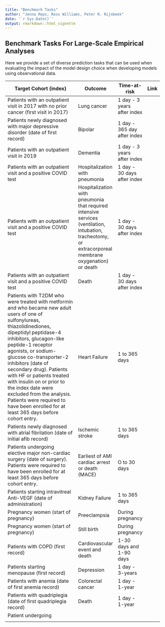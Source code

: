 ```yaml
---
title: "Benchmark Tasks"
author: "Jenna Reps, Ross Williams, Peter R. Rijnbeek"
date: '`r Sys.Date()`'
output: rmarkdown::html_vignette
---
```


```{=html}
<!--
%\VignetteEngine{knitr::rmarkdown}
%\VignetteIndexEntry{Benchmark Tasks}
%\VignetteEncoding{UTF-8}
-->
```
## Benchmark Tasks For Large-Scale Empirical Analyses

Here we provide a set of diverse prediction tasks that can be used when evaluating the impact of the model design choice when developing models using observational data.

+-----------------------------------------------------------------------------------------------------------------------------------------------------------------------------------------------------------------------------------------------------------------------------------------------------------------------------------------------------------------------------------------------------------------------------------------------------------------------------------------------+---------------------------------------------------------------------------------------------------------------------------------------------------------+-----------------------------+------+
| Target Cohort (index)                                                                                                                                                                                                                                                                                                                                                                                                                                                                         | Outcome                                                                                                                                                 | Time-at-risk                | Link |
+===============================================================================================================================================================================================================================================================================================================================================================================================================================================================================================+=========================================================================================================================================================+=============================+======+
| Patients with an outpatient visit in 2017 with no prior cancer (first visit in 2017)                                                                                                                                                                                                                                                                                                                                                                                                          | Lung cancer                                                                                                                                             | 1 day - 3 years after index |      |
+-----------------------------------------------------------------------------------------------------------------------------------------------------------------------------------------------------------------------------------------------------------------------------------------------------------------------------------------------------------------------------------------------------------------------------------------------------------------------------------------------+---------------------------------------------------------------------------------------------------------------------------------------------------------+-----------------------------+------+
| Patients newly diagnosed with major depressive disorder (date of first record)                                                                                                                                                                                                                                                                                                                                                                                                                | Bipolar                                                                                                                                                 | 1 day - 365 day after index |      |
+-----------------------------------------------------------------------------------------------------------------------------------------------------------------------------------------------------------------------------------------------------------------------------------------------------------------------------------------------------------------------------------------------------------------------------------------------------------------------------------------------+---------------------------------------------------------------------------------------------------------------------------------------------------------+-----------------------------+------+
| Patients with an outpatient visit in 2019                                                                                                                                                                                                                                                                                                                                                                                                                                                     | Dementia                                                                                                                                                | 1 day - 3 years after index |      |
+-----------------------------------------------------------------------------------------------------------------------------------------------------------------------------------------------------------------------------------------------------------------------------------------------------------------------------------------------------------------------------------------------------------------------------------------------------------------------------------------------+---------------------------------------------------------------------------------------------------------------------------------------------------------+-----------------------------+------+
| Patients with an outpatient visit and a positive COVID test                                                                                                                                                                                                                                                                                                                                                                                                                                   | Hospitalization with pneumonia                                                                                                                          | 1 day - 30 days after index |      |
+-----------------------------------------------------------------------------------------------------------------------------------------------------------------------------------------------------------------------------------------------------------------------------------------------------------------------------------------------------------------------------------------------------------------------------------------------------------------------------------------------+---------------------------------------------------------------------------------------------------------------------------------------------------------+-----------------------------+------+
| Patients with an outpatient visit and a positive COVID test                                                                                                                                                                                                                                                                                                                                                                                                                                   | Hospitalization with pneumonia that required intensive services (ventilation, intubation, tracheotomy, or extracorporeal membrane oxygenation) or death | 1 day - 30 days after index |      |
+-----------------------------------------------------------------------------------------------------------------------------------------------------------------------------------------------------------------------------------------------------------------------------------------------------------------------------------------------------------------------------------------------------------------------------------------------------------------------------------------------+---------------------------------------------------------------------------------------------------------------------------------------------------------+-----------------------------+------+
| Patients with an outpatient visit and a positive COVID test                                                                                                                                                                                                                                                                                                                                                                                                                                   | Death                                                                                                                                                   | 1 day - 30 days after index |      |
+-----------------------------------------------------------------------------------------------------------------------------------------------------------------------------------------------------------------------------------------------------------------------------------------------------------------------------------------------------------------------------------------------------------------------------------------------------------------------------------------------+---------------------------------------------------------------------------------------------------------------------------------------------------------+-----------------------------+------+
| Patients with T2DM who were treated with metformin and who became new adult users of one of sulfonylureas, thiazolidinediones, dipeptidyl peptidase-4 inhibitors, glucagon-like peptide-1 receptor agonists, or sodium-glucose co-transporter-2 inhibitors (date of secondary drug). Patients with HF or patients treated with insulin on or prior to the index date were excluded from the analysis. Patients were required to have been enrolled for at least 365 days before cohort entry. | Heart Failure                                                                                                                                           | 1 to 365 days               |      |
+-----------------------------------------------------------------------------------------------------------------------------------------------------------------------------------------------------------------------------------------------------------------------------------------------------------------------------------------------------------------------------------------------------------------------------------------------------------------------------------------------+---------------------------------------------------------------------------------------------------------------------------------------------------------+-----------------------------+------+
| Patients newly diagnosed with atrial fibrilation (date of initial afib record)                                                                                                                                                                                                                                                                                                                                                                                                                | Ischemic stroke                                                                                                                                         | 1 to 365 days               |      |
+-----------------------------------------------------------------------------------------------------------------------------------------------------------------------------------------------------------------------------------------------------------------------------------------------------------------------------------------------------------------------------------------------------------------------------------------------------------------------------------------------+---------------------------------------------------------------------------------------------------------------------------------------------------------+-----------------------------+------+
| Patients undergoing elective major non-cardiac surgery (date of surgery). Patients were required to have been enrolled for at least 365 days before cohort entry.                                                                                                                                                                                                                                                                                                                             | Earliest of AMI cardiac arrest or death (MACE)                                                                                                          | O to 30 days                |      |
+-----------------------------------------------------------------------------------------------------------------------------------------------------------------------------------------------------------------------------------------------------------------------------------------------------------------------------------------------------------------------------------------------------------------------------------------------------------------------------------------------+---------------------------------------------------------------------------------------------------------------------------------------------------------+-----------------------------+------+
| Patients starting intravitreal Anti-VEGF (date of administration)                                                                                                                                                                                                                                                                                                                                                                                                                             | Kidney Failure                                                                                                                                          | 1 to 365 days               |      |
+-----------------------------------------------------------------------------------------------------------------------------------------------------------------------------------------------------------------------------------------------------------------------------------------------------------------------------------------------------------------------------------------------------------------------------------------------------------------------------------------------+---------------------------------------------------------------------------------------------------------------------------------------------------------+-----------------------------+------+
| Pregnancy women (start of pregnancy)                                                                                                                                                                                                                                                                                                                                                                                                                                                          | Preeclampsia                                                                                                                                            | During pregnancy            |      |
+-----------------------------------------------------------------------------------------------------------------------------------------------------------------------------------------------------------------------------------------------------------------------------------------------------------------------------------------------------------------------------------------------------------------------------------------------------------------------------------------------+---------------------------------------------------------------------------------------------------------------------------------------------------------+-----------------------------+------+
| Pregnancy women (start of pregnancy)                                                                                                                                                                                                                                                                                                                                                                                                                                                          | Still birth                                                                                                                                             | During pregnancy            |      |
+-----------------------------------------------------------------------------------------------------------------------------------------------------------------------------------------------------------------------------------------------------------------------------------------------------------------------------------------------------------------------------------------------------------------------------------------------------------------------------------------------+---------------------------------------------------------------------------------------------------------------------------------------------------------+-----------------------------+------+
| Patients with COPD (first record)                                                                                                                                                                                                                                                                                                                                                                                                                                                             | Cardiovascular event and death                                                                                                                          | 1-30 days and 1-90 days     |      |
+-----------------------------------------------------------------------------------------------------------------------------------------------------------------------------------------------------------------------------------------------------------------------------------------------------------------------------------------------------------------------------------------------------------------------------------------------------------------------------------------------+---------------------------------------------------------------------------------------------------------------------------------------------------------+-----------------------------+------+
| Patients starting menopause (first record)                                                                                                                                                                                                                                                                                                                                                                                                                                                    | Depression                                                                                                                                              | 1 day - 3-years             |      |
+-----------------------------------------------------------------------------------------------------------------------------------------------------------------------------------------------------------------------------------------------------------------------------------------------------------------------------------------------------------------------------------------------------------------------------------------------------------------------------------------------+---------------------------------------------------------------------------------------------------------------------------------------------------------+-----------------------------+------+
| Patients with anemia (date of first anemia record)                                                                                                                                                                                                                                                                                                                                                                                                                                            | Colorectal cancer                                                                                                                                       | 1 day - 1-year              |      |
+-----------------------------------------------------------------------------------------------------------------------------------------------------------------------------------------------------------------------------------------------------------------------------------------------------------------------------------------------------------------------------------------------------------------------------------------------------------------------------------------------+---------------------------------------------------------------------------------------------------------------------------------------------------------+-----------------------------+------+
| Patients with quadriplegia (date of first quadriplegia record)                                                                                                                                                                                                                                                                                                                                                                                                                                | Death                                                                                                                                                   | 1 day - 1-year              |      |
+-----------------------------------------------------------------------------------------------------------------------------------------------------------------------------------------------------------------------------------------------------------------------------------------------------------------------------------------------------------------------------------------------------------------------------------------------------------------------------------------------+---------------------------------------------------------------------------------------------------------------------------------------------------------+-----------------------------+------+
| Patient undergoing                                                                                                                                                                                                                                                                                                                                                                                                                                                                            |                                                                                                                                                         |                             |      |
+-----------------------------------------------------------------------------------------------------------------------------------------------------------------------------------------------------------------------------------------------------------------------------------------------------------------------------------------------------------------------------------------------------------------------------------------------------------------------------------------------+---------------------------------------------------------------------------------------------------------------------------------------------------------+-----------------------------+------+
|                                                                                                                                                                                                                                                                                                                                                                                                                                                                                               |                                                                                                                                                         |                             |      |
+-----------------------------------------------------------------------------------------------------------------------------------------------------------------------------------------------------------------------------------------------------------------------------------------------------------------------------------------------------------------------------------------------------------------------------------------------------------------------------------------------+---------------------------------------------------------------------------------------------------------------------------------------------------------+-----------------------------+------+
